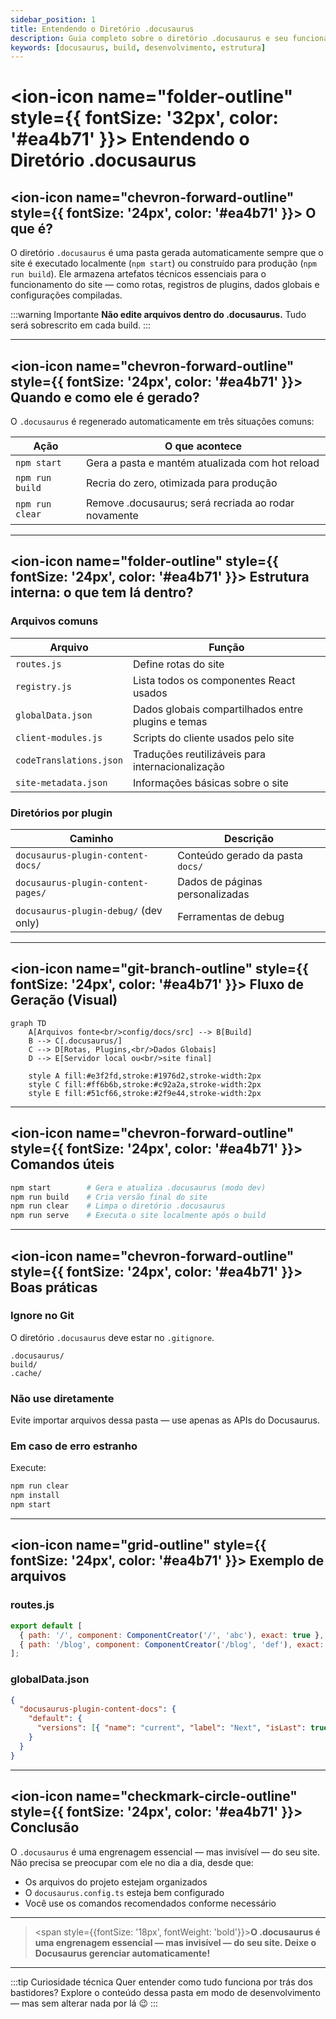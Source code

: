 ---
sidebar_position: 1
title: Entendendo o Diretório .docusaurus
description: Guia completo sobre o diretório .docusaurus e seu funcionamento no Docusaurus
keywords: [docusaurus, build, desenvolvimento, estrutura]
---


# <ion-icon name="folder-outline" style={{ fontSize: '32px', color: '#ea4b71' }}></ion-icon> Entendendo o Diretório .docusaurus

## <ion-icon name="chevron-forward-outline" style={{ fontSize: '24px', color: '#ea4b71' }}></ion-icon> O que é?

O diretório `.docusaurus` é uma pasta gerada automaticamente sempre que o site é executado localmente (`npm start`) ou construído para produção (`npm run build`). Ele armazena artefatos técnicos essenciais para o funcionamento do site — como rotas, registros de plugins, dados globais e configurações compiladas.

:::warning Importante
**Não edite arquivos dentro do .docusaurus.** Tudo será sobrescrito em cada build.
:::

---

## <ion-icon name="chevron-forward-outline" style={{ fontSize: '24px', color: '#ea4b71' }}></ion-icon> Quando e como ele é gerado?

O `.docusaurus` é regenerado automaticamente em três situações comuns:

| Ação | O que acontece |
|------|----------------|
| `npm start` | Gera a pasta e mantém atualizada com hot reload |
| `npm run build` | Recria do zero, otimizada para produção |
| `npm run clear` | Remove .docusaurus; será recriada ao rodar novamente |

---

## <ion-icon name="folder-outline" style={{ fontSize: '24px', color: '#ea4b71' }}></ion-icon> Estrutura interna: o que tem lá dentro?

### **Arquivos comuns**

| Arquivo | Função |
|---------|--------|
| `routes.js` | Define rotas do site |
| `registry.js` | Lista todos os componentes React usados |
| `globalData.json` | Dados globais compartilhados entre plugins e temas |
| `client-modules.js` | Scripts do cliente usados pelo site |
| `codeTranslations.json` | Traduções reutilizáveis para internacionalização |
| `site-metadata.json` | Informações básicas sobre o site |

### **Diretórios por plugin**

| Caminho | Descrição |
|---------|-----------|
| `docusaurus-plugin-content-docs/` | Conteúdo gerado da pasta `docs/` |
| `docusaurus-plugin-content-pages/` | Dados de páginas personalizadas |
| `docusaurus-plugin-debug/` (dev only) | Ferramentas de debug |

---

## <ion-icon name="git-branch-outline" style={{ fontSize: '24px', color: '#ea4b71' }}></ion-icon> Fluxo de Geração (Visual)

```mermaid
graph TD
    A[Arquivos fonte<br/>config/docs/src] --> B[Build]
    B --> C[.docusaurus/]
    C --> D[Rotas, Plugins,<br/>Dados Globais]
    D --> E[Servidor local ou<br/>site final]
    
    style A fill:#e3f2fd,stroke:#1976d2,stroke-width:2px
    style C fill:#ff6b6b,stroke:#c92a2a,stroke-width:2px
    style E fill:#51cf66,stroke:#2f9e44,stroke-width:2px
```

---

## <ion-icon name="chevron-forward-outline" style={{ fontSize: '24px', color: '#ea4b71' }}></ion-icon> Comandos úteis

```bash
npm start        # Gera e atualiza .docusaurus (modo dev)
npm run build    # Cria versão final do site
npm run clear    # Limpa o diretório .docusaurus
npm run serve    # Executa o site localmente após o build
```

---

## <ion-icon name="chevron-forward-outline" style={{ fontSize: '24px', color: '#ea4b71' }}></ion-icon> Boas práticas

### **Ignore no Git**

O diretório `.docusaurus` deve estar no `.gitignore`.

```gitignore
.docusaurus/
build/
.cache/
```

### **Não use diretamente**

Evite importar arquivos dessa pasta — use apenas as APIs do Docusaurus.

### **Em caso de erro estranho**

Execute:

```bash
npm run clear
npm install
npm start
```

---

## <ion-icon name="grid-outline" style={{ fontSize: '24px', color: '#ea4b71' }}></ion-icon> Exemplo de arquivos

### **routes.js**
```javascript
export default [
  { path: '/', component: ComponentCreator('/', 'abc'), exact: true },
  { path: '/blog', component: ComponentCreator('/blog', 'def'), exact: true }
];
```

### **globalData.json**
```json
{
  "docusaurus-plugin-content-docs": {
    "default": {
      "versions": [{ "name": "current", "label": "Next", "isLast": true }]
    }
  }
}
```

---

## <ion-icon name="checkmark-circle-outline" style={{ fontSize: '24px', color: '#ea4b71' }}></ion-icon> Conclusão

O `.docusaurus` é uma engrenagem essencial — mas invisível — do seu site. Não precisa se preocupar com ele no dia a dia, desde que:

- Os arquivos do projeto estejam organizados
- O `docusaurus.config.ts` esteja bem configurado
- Você use os comandos recomendados conforme necessário

---

> <span style={{fontSize: '18px', fontWeight: 'bold'}}>**O .docusaurus é uma engrenagem essencial — mas invisível — do seu site. Deixe o Docusaurus gerenciar automaticamente!**</span>

---

:::tip Curiosidade técnica
Quer entender como tudo funciona por trás dos bastidores? Explore o conteúdo dessa pasta em modo de desenvolvimento — mas sem alterar nada por lá 😉
::: 
